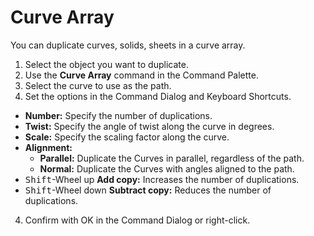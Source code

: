 
# Curve Array

<Reference shortcut="" command="Curve Array" button="" />

You can duplicate curves, solids, sheets in a curve array.

1. Select the object you want to duplicate.
2. Use the **Curve Array** command in the Command Palette.
3. Select the curve to use as the path.
4. Set the options in the Command Dialog and Keyboard Shortcuts.
  - **Number:** Specify the number of duplications.
  - **Twist:** Specify the angle of twist along the curve in degrees.
  - **Scale:** Specify the scaling factor along the curve.
  - **Alignment:**
      - **Parallel:** Duplicate the Curves in parallel, regardless of the path. 
      - **Normal:** Duplicate the Curves with angles aligned to the path.
   - <kbd>Shift</kbd>-Wheel up **Add copy:** Increases the number of duplications.
   - <kbd>Shift</kbd>-Wheel down **Subtract copy:** Reduces the number of duplications.
4. Confirm with OK in the Command Dialog or right-click.








